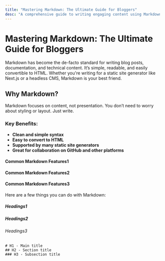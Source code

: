 ```yaml
---
title: "Mastering Markdown: The Ultimate Guide for Bloggers"
desc: "A comprehensive guide to writing engaging content using Markdown for your developer blog or documentation site."
---
```


# Mastering Markdown: The Ultimate Guide for Bloggers

Markdown has become the de-facto standard for writing blog posts, documentation, and technical content. It’s simple, readable, and easily convertible to HTML. Whether you're writing for a static site generator like Next.js or a headless CMS, Markdown is your best friend.

## Why Markdown?

Markdown focuses on content, not presentation. You don’t need to worry about styling or layout. Just write.

### Key Benefits:

- **Clean and simple syntax**
- **Easy to convert to HTML**
- **Supported by many static site generators**
- **Great for collaboration on GitHub and other platforms**

#### Common Markdown Features1
#### Common Markdown Features2
#### Common Markdown Features3

Here are a few things you can do with Markdown:

##### Headings1
##### Headings2
###### Headings3

```git
# H1 - Main title
## H2 - Section title
### H3 - Subsection title
```
